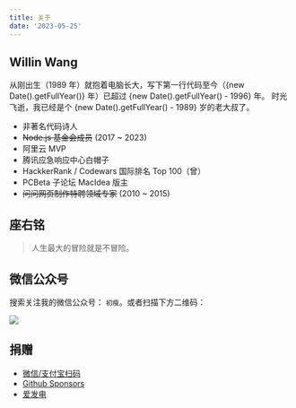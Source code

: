 ```yaml
---
title: 关于
date: '2023-05-25'
---
```


## Willin Wang

从刚出生（1989 年）就抱着电脑长大，写下第一行代码至今（{new Date().getFullYear()} 年）已超过 <span className='badge badge-secondary badge-outline'>{new Date().getFullYear() - 1996}</span> 年。
时光飞逝，我已经是个 <span className='badge badge-primary badge-outline'>{new Date().getFullYear() - 1989}</span> 岁的老大叔了。

- 非著名代码诗人
- ~~Node.js 基金会成员~~ (2017 ~ 2023)
- 阿里云 MVP
- 腾讯应急响应中心白帽子
- HackkerRank / Codewars 国际排名 Top 100（曾）
- PCBeta 子论坛 MacIdea 版主
- ~~问问网页制作特聘领域专家~~ (2010 ~ 2015)

## 座右铭

> 人生最大的冒险就是不冒险。

## 微信公众号

搜索关注我的微信公众号： `初瘦`。或者扫描下方二维码：

![](/images/qr.png)

## 捐赠

- [微信/支付宝扫码](/images/donate.png)
- [Github Sponsors](https://github.com/sponsors/willin)
- [爱发电](https://afdian.net/@willin)
